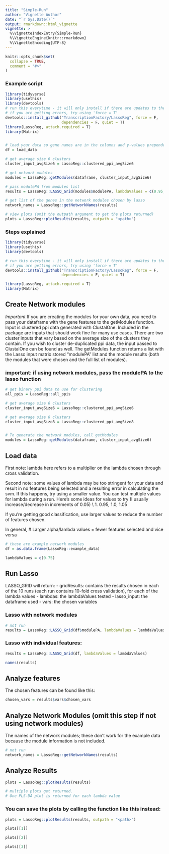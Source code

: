 ```yaml
---
title: "Simple-Run"
author: "Vignette Author"
date: "`r Sys.Date()`"
output: rmarkdown::html_vignette
vignette: >
  %\VignetteIndexEntry{Simple-Run}
  %\VignetteEngine{knitr::rmarkdown}
  %\VignetteEncoding{UTF-8}
---
```


```r
knitr::opts_chunk$set(
  collapse = TRUE,
  comment = "#>"
)
```

### Example script
```r
library(tidyverse)
library(usethis)
library(devtools)
# run this everytime - it will only install if there are updates to the package.
# if you are getting errors, try using 'force = T'
devtools::install_github("TranscriptionFactory/LassoReg", force = F,
                         dependencies = F, quiet = T)
library(LassoReg, attach.required = T)
library(Matrix)


# load your data so gene names are in the columns and y-values prepended and in the first column
df = load_data

# get average size 6 clusters
cluster_input_avgSize6 = LassoReg::clustered_ppi_avgSize6

# get network modules
modules = LassoReg::getModules(dataframe, cluster_input_avgSize6)

# pass modulePA from modules list
results = LassoReg::LASSO_Grid(modules$modulePA, lambdaValues = c(0.95, 1.0, 1.05))

# get list of the genes in the network modules chosen by lasso
network_names = LassoReg::getNetworkNames(results)

# view plots (omit the outpath argument to get the plots returned)
plots = LassoReg::plotResults(results, outpath = "<path>")

```

### Steps explained

```r

library(tidyverse)
library(usethis)
library(devtools)

# run this everytime - it will only install if there are updates to the package.
# if you are getting errors, try using 'force = T'
devtools::install_github("TranscriptionFactory/LassoReg", force = F,
                         dependencies = F, quiet = T)

library(LassoReg, attach.required = T)
library(Matrix)

```

## Create Network modules
*Important* If you are creating the modules for your own data, you need to pass your dataframe with the
gene features to the getModules function.
Input is clustered ppi data generated with ClustalOne. Included in the package are inputs that should
work fine for many use cases. There are two cluster inputs that vary based on the average size of the clusters they contain. If you wish to cluster de-duplicated ppi data, the input passed to ClustalOne can be found as well.
The getModules function returns a list with the Lasso input matrix stored "modulePA" list and the module results (both the modules that were chosen and the full list of modules). 

### important: if using network modules, pass the modulePA to the lasso function
```r

# get binary ppi data to use for clustering
all_ppis = LassoReg::all_ppis

# get average size 6 clusters
cluster_input_avgSize6 = LassoReg::clustered_ppi_avgSize6

# get average size 8 clusters
cluster_input_avgSize8 = LassoReg::clustered_ppi_avgSize8


# To generate the network modules, call getModules
modules = LassoReg::getModules(dataframe, cluster_input_avgSize6)

```


## Load data
First note: lambda here refers to a multiplier on the lambda chosen through cross validation.

Second note: some values of lambda may be too stringent for your data and result in no 
features being selected and a resulting error in calculating the svm. If this happens,
try using a smaller value. 
You can test multiple values for lambda during a run.
Here's some ideas for values to try (I usually increase/decrease in increments of 0.05) \\
  1. 0.95, 1.0, 1.05

If you're getting good classification, use larger values to reduce the number of features chosen.

In general, 
# Larger alpha/lambda values = fewer features selected
and vice versa
```r
# these are example network modules
df = as.data.frame(LassoReg::example_data)

lambdaValues = c(0.75)

```

## Run Lasso 
LASSO_GRID will return:
  - gridResults: contains the results chosen in each of the 10 runs (each run contains 10-fold cross validation), for each of the lambda values
  - lambdas: the lambdaValues tested
  - lasso_input: the dataframe used
  - vars: the chosen variables

### Lasso with network modules
```r
# not run
results = LassoReg::LASSO_Grid(df$modulePA, lambdaValues = lambdaValues)

```

### Lasso with individual features:
```r

results = LassoReg::LASSO_Grid(df, lambdaValues = lambdaValues)

names(results)

```
## Analyze features
The chosen features can be found like this:
```r

chosen_vars = results$vars$chosen_vars

```

## Analyze Network Modules (omit this step if not using network modules)
The names of the network modules; these don't work for the example data because the module information is not included.
```r
# not run
network_names = LassoReg::getNetworkNames(results)

```

## Analyze Results
```r

plots = LassoReg::plotResults(results)

# multiple plots get returned.
# One PLS-DA plot is returned for each lambda value
```

### You can save the plots by calling the function like this instead:
```r

plots = LassoReg::plotResults(results, outpath = "<path>")

```


```r
plots[[1]]
```

```r
plots[[2]]
```

```r
plots[[3]]
```
